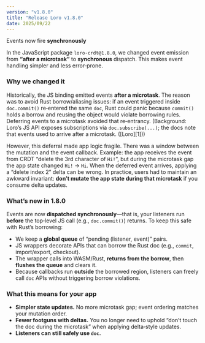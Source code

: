 ```yaml
---
version: "v1.8.0"
title: "Release Loro v1.8.0"
date: 2025/09/22
---
```


Events now fire **synchronously**

In the JavaScript package `loro-crdt@1.8.0`, we changed event emission from **“after a microtask”** to **synchronous** dispatch. This makes event handling simpler and less error‑prone.

### Why we changed it

Historically, the JS binding emitted events **after a microtask**. The reason was to avoid Rust borrow/aliasing issues: if an event triggered inside `doc.commit()` re‑entered the same `doc`, Rust could panic because `commit()` holds a borrow and reusing the object would violate borrowing rules. Deferring events to a microtask avoided that re‑entrancy. (Background: Loro’s JS API exposes subscriptions via `doc.subscribe(...)`; the docs note that events used to arrive after a microtask. ([Loro][1]))

However, this deferral made app logic fragile. There was a window between the mutation and the event callback. Example: the app receives the event from CRDT “delete the 3rd character of `Hi!`”, but during the microtask gap the app state changed `Hi!` → `Hi`. When the deferred event arrives, applying a “delete index 2” delta can be wrong. In practice, users had to maintain an awkward invariant: **don’t mutate the app state during that microtask** if you consume delta updates.

### What’s new in 1.8.0

Events are now **dispatched synchronously**—that is, your listeners run **before** the top‑level JS call (e.g., `doc.commit()`) returns. To keep this safe with Rust’s borrowing:

- We keep a **global queue** of “pending (listener, event)” pairs.
- JS wrappers decorate APIs that can borrow the Rust doc (e.g., `commit`, import/export, checkout).
- The wrapper calls into WASM/Rust, **returns from the borrow**, then **flushes the queue** and clears it.
- Because callbacks run **outside** the borrowed region, listeners can freely call `doc` APIs without triggering borrow violations.

### What this means for your app

- **Simpler state updates.** No more microtask gap; event ordering matches your mutation order.
- **Fewer footguns with deltas.** You no longer need to uphold “don’t touch the doc during the microtask” when applying delta‑style updates.
- **Listeners can still safely use `doc`.**
